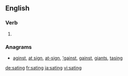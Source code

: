 
==English==

===Verb===
{{head|en}}

# {{present participle of|sate|lang=en}}

===Anagrams===
* [[aginst#English|aginst]], [[at sign#English|at sign]], [[at-sign#English|at-sign]], [['gainst#English|'gainst]], [[gainst#English|gainst]], [[giants#English|giants]], [[tasing#English|tasing]]

[[de:sating]]
[[fr:sating]]
[[ja:sating]]
[[vi:sating]]